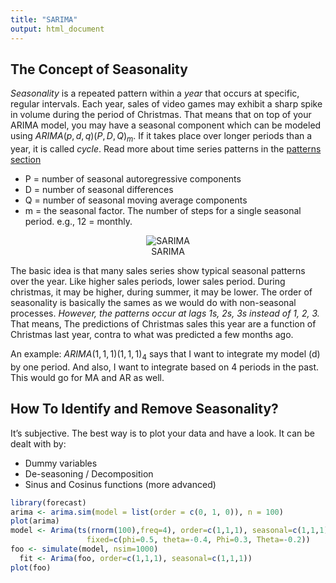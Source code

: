 ```yaml
---
title: "SARIMA"
output: html_document
---
```


## __The Concept of Seasonality__
*Seasonality* is a repeated pattern within a *year* that occurs at specific, regular intervals. Each year, sales of video games may exhibit a sharp spike in volume during the period of Christmas. That means that on top of your ARIMA model, you may have a seasonal component which can be modeled using $ARIMA(p, d, q)(P, D, Q)_m$. If it takes place over longer periods than a year, it is called *cycle*. Read more about time series patterns in the [patterns section](Patterns_ts.html)

* P = number of seasonal autoregressive components
* D = number of seasonal differences
* Q = number of seasonal moving average components
* m = the seasonal factor. The number of steps for a single seasonal period. e.g., 12 = monthly.

<center>![SARIMA](SARIMA.png)</center>

The basic idea is that many sales series show typical seasonal patterns over the year. Like higher sales periods, lower sales period. During christmas, it may be higher, during summer, it may be lower. The order of seasonality is basically the sames as we would do with non-seasonal processes. *However, the patterns occur at lags 1s, 2s, 3s instead of 1, 2, 3.* That means, The predictions of Christmas sales this year are a function of Christmas last year, contra to what was predicted a few months ago.

An example: $ARIMA(1, 1, 1)(1, 1, 1)_4$ says that I want to integrate my model (d) by one period. And also, I want to integrate based on 4 periods in the past. This would go for MA and AR as well.

## __How To Identify and Remove Seasonality?__
It's subjective. The best way is to plot your data and have a look. It can be dealt with by:

* Dummy variables
* De-seasoning / Decomposition
* Sinus and Cosinus functions (more advanced)


```r
library(forecast)
arima <- arima.sim(model = list(order = c(0, 1, 0)), n = 100)
plot(arima)
model <- Arima(ts(rnorm(100),freq=4), order=c(1,1,1), seasonal=c(1,1,1),
                 fixed=c(phi=0.5, theta=-0.4, Phi=0.3, Theta=-0.2))
foo <- simulate(model, nsim=1000)
  fit <- Arima(foo, order=c(1,1,1), seasonal=c(1,1,1))
plot(foo)
```